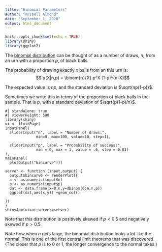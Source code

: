 ```yaml
---
title: "Binomial Parameters"
author: "Russell Almond"
date: "September 1, 2020"
output: html_document
---
```


```r
knitr::opts_chunk$set(echo = TRUE)
library(shiny)
library(ggplot2)
```

The [binomial distribution](https://en.wikipedia.org/wiki/Binomial_distribution) can be thought of as a number of draws, $n$, from
an urn with a proportion $p$, of black balls.

The probability of drawing exactly $x$ balls from an this urn is:
$$ p(X|n,p) = \binom{n}{X} p^X (1-p)^{n-X}$$

The expected value is $np$, and the standard deviation is
$\sqrt{np(1-p)}$.  

Sometimes we write this in terms of the proportion of black balls in
the sample.  That is $p$, with a standard deviation of $\sqrt{p(1-p)/n}$.


```shinylive-r
#| standalone: true
#| viewerHeight: 500
library(shiny)
ui <- fluidPage(
inputPanel(
  sliderInput("n", label = "Number of draws:",
              min=0, max=100, value=10, step=1),
  
  sliderInput("p", label = "Probability of success:",
              min = 0, max = 1, value = .6, step = 0.01)
),
mainPanel(
  plotOutput("bincurve")))

server <- function (input,output) {
  output$bincurve <- renderPlot({
  n <- as.numeric(input$n)
  p <- as.numeric(input$p)
  dat <- data.frame(x=0:n,y=dbinom(0:n,n,p))
  ggplot(dat,aes(x,y)) +geom_col()  

})
}
shinyApp(ui=ui,server=server)
```

Note that this distribution is positively skewed if $p < 0.5$ and
negatively skewed if $p > 0.5$.

Note how when $n$ gets large, the binomial distribution looks a lot
like the normal.  This is one of the first central limit theorems that
was discovered.  (The closer that $p$ is to 0 or 1, the longer
convergence to the normal takes.)


